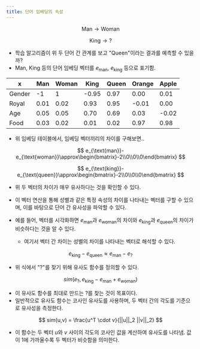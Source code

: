 ```yaml
---
title: 단어 임베딩의 속성
---
```


$$
\text{Man}\rightarrow\text{Woman}
$$

$$
\text{King}\rightarrow\text{?}
$$

* 학습 알고리즘이 위 두 단어 간 관계를 보고 "Queen"이라는 결과를 예측할 수 있을까?
* Man, King 등의 단어 임베딩 벡터를 $e_{\text{man}}$, $e_{\text{king}}$ 등으로 표기함.

|x|Man|Woman|King|Queen|Orange|Apple|
|---|---|---|---|---|---|---|
|Gender|-1|1|-0.95|0.97|0.00|0.01|
|Royal|0.01|0.02|0.93|0.95|-0.01|0.00|
|Age|0.05|0.05|0.70|0.69|0.03|-0.02|
|Food|0.03|0.02|0.01|0.02|0.97|0.98|

* 위 임베딩 테이블에서, 임베딩 벡터끼리의 차이를 구해보면..

$$
e_{\text{man}}-e_{\text{woman}}\approx\begin{bmatrix}-2\\0\\0\\0\end{bmatrix}
$$

$$
e_{\text{king}}-e_{\text{queen}}\approx\begin{bmatrix}-2\\0\\0\\0\end{bmatrix}
$$

* 위 두 벡터의 차이가 매우 유사하다는 것을 확인할 수 있다.
* 이 벡터 연산을 통해 성별과 같은 특정 속성의 차이를 나타내는 벡터를 구할 수 있으며, 이를 바탕으로 단어 간 유사성을 파악할 수 있다.

* 예를 들어, 벡터를 시각화하면 $e_{\text{man}}$과 $e_{\text{woman}}$의 차이와 $e_{\text{king}}$과 $e_{\text{queen}}$의 차이가 비슷하다는 것을 알 수 있다.
    * 여기서 벡터 간 차이는 성별의 차이를 나타내는 벡터로 해석할 수 있다.

$$
e_{\text{king}}-e_{\text{queen}}\approx e_{\text{man}}-e_{\text{?}}
$$

* 위 식에서 "?"를 찾기 위해 유사도 함수를 정의할 수 있다.

$$
sim(e_{\text{?}}, e_{\text{king}}-e_{\text{man}}+e_{\text{woman}})
$$

* 이 유사도 함수를 최대로 만드는 $?$를 찾는 것이 목표이다.
* 일반적으로 유사도 함수는 코사인 유사도를 사용하며, 두 벡터 간의 각도를 기준으로 유사성을 측정한다.

$$
sim(u,v) = \frac{u^T \cdot v}{||u||_2 ||v||_2}
$$

* 이 함수는 두 벡터 $u$와 $v$ 사이의 각도의 코사인 값을 계산하여 유사도를 나타냄. 값이 1에 가까울수록 두 벡터가 비슷함을 의미한다.